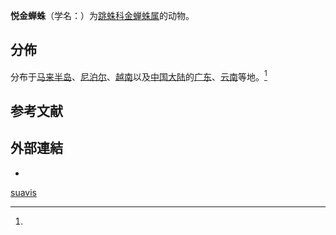 {{Speciesbox
| genus = Phintella
| species = suavis
| authority = (Simon, 1885){{r|id14816}}
| synonyms = ''Telamonia suavis'' <small>{{tsl|sv|Simon (auktor)|Simon}}, 1885</small><ref name = "col283520"/><ref name = "col323606"/><ref name = "col323607"/>
}}

'''悦金蝉蛛'''（学名：''{{lang|la|Phintella suavis}}''）为[[跳蛛科|跳蛛科]][[金蝉蛛属|金蝉蛛属]]的动物{{r |id14816 |COL |source |col323603 |col323604 |col323605 }}。

==分佈==
分布于[[马来半岛|马来半岛]]、[[尼泊尔|尼泊尔]]、[[越南|越南]]以及[[中国大陆|中国大陆]]的[[广东|广东]]、[[云南|云南]]等地。<ref name='id14816'/>

==参考文献==
{{reflist |refs=
<ref name = "COL">{{cite COL |key=phintella+suavis |title=phintella+suavis |year=2011 }}</ref>
<ref name = "col323603">Song D. , Zhu M. , Chen J. (1999) The Spiders of China, Hebei Science and Technology Publishing House: 539, illustrations 308M-N</ref>
<ref name = "col323604">Zabka M. (1985) Systematic and zoogeographic study on the family Salticidae (Araneae) from Viet-Nam, Annales zoologici, Warszawa: 39 (11): 427-428, illustrations 426-429, map 30</ref>
<ref name = "col323605">Prószynski J. (1984c) Atlas rysunkow diagnostycznych mniej znanych Salticidae, Zeszyty Naukowe WSRP, Siedlce: 106, illustrations 106</ref>
<ref name = "source">''SalticidDB: Global Species Database of Salticidae (Araneae)''. Prószynski J., 2010-08-23</ref>
<ref name = "col283520">Simon E. (1901a) Histoire Naturelle des Araignees, 548</ref>
<ref name = "col323606">Simon E. (1885d) Materiaux pour servir a la fauna arachnologique de l'Asie meridionale. III. Arachnides recueillis en 1884 dans la presqu'ile de Malacca, par M. J. Morgan. IV. Arachnides recueillis a Collegal, district de Coimbatoore, par M. A. Theobald G. R., Bulletin de la Société zoologique de France, Paris: 439</ref>
<ref name = "col323607">Prószynski J. (1978b) Distributional patterns of the Palaearctic Salticidae (Araneae), Proceedings of the zoological Society of London, London: 336, illustrations 6</ref>
<ref name='id14816'>{{cite web| url =http://www.bioinfo.cn/db05/BjdwSpecies.php?action=view&id=14816 | deadurl =yes| archiveurl =https://web.archive.org/web/20160305060050/http://www.bioinfo.cn/db05/BjdwSpecies.php?action=view&id=14816 | title =悦金蝉蛛| work =《中国动物物种编目数据库》| publisher =中国科学院微生物研究所| author =中国科学院动物研究所| access-date=2009-04-28| archivedate =2016-03-05}}</ref>
}}

==外部連結==
{{commons category |Phintella suavis}}
* {{Wikispecies-inline |Phintella suavis}}
{{Taxonbar|from=Q4379967}}

[[Category:金蝉蛛属|suavis]]


{{蜘蛛小作品}}